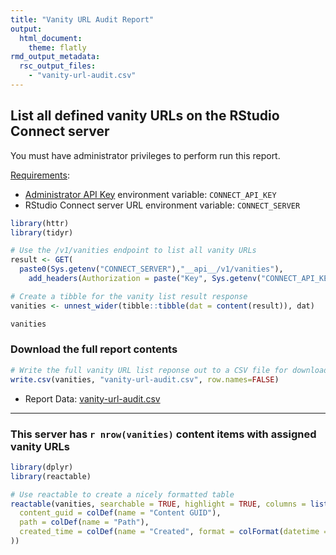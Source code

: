 ```yaml
---
title: "Vanity URL Audit Report"
output: 
  html_document:
    theme: flatly
rmd_output_metadata:
  rsc_output_files:
    - "vanity-url-audit.csv"
---
```


## List all defined vanity URLs on the RStudio Connect server

You must have administrator privileges to perform run this report.

[Requirements](https://docs.rstudio.com/connect/cookbook/#getting-started){target="_blank"}:

- [Administrator API Key](https://docs.rstudio.com/connect/user/api-keys/#api-keys-creating){target="_blank"} environment variable: `CONNECT_API_KEY`
- RStudio Connect server URL environment variable: `CONNECT_SERVER`

```r
library(httr)
library(tidyr)

# Use the /v1/vanities endpoint to list all vanity URLs
result <- GET(
  paste0(Sys.getenv("CONNECT_SERVER"),"__api__/v1/vanities"),
    add_headers(Authorization = paste("Key", Sys.getenv("CONNECT_API_KEY"))))

# Create a tibble for the vanity list result response
vanities <- unnest_wider(tibble::tibble(dat = content(result)), dat) 

vanities
```

### Download the full report contents

```r

# Write the full vanity URL list reponse out to a CSV file for download
write.csv(vanities, "vanity-url-audit.csv", row.names=FALSE)
```

- Report Data: [vanity-url-audit.csv](vanity-url-audit.csv)

---

### This server has `r nrow(vanities)` content items with assigned vanity URLs

```r
library(dplyr)
library(reactable)

# Use reactable to create a nicely formatted table
reactable(vanities, searchable = TRUE, highlight = TRUE, columns = list(
  content_guid = colDef(name = "Content GUID"),
  path = colDef(name = "Path"),
  created_time = colDef(name = "Created", format = colFormat(datetime = TRUE))
))
```
